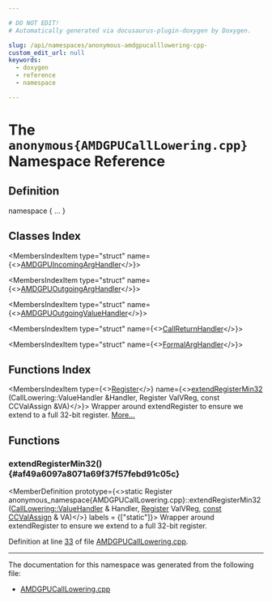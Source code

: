 ```yaml
---

# DO NOT EDIT!
# Automatically generated via docusaurus-plugin-doxygen by Doxygen.

slug: /api/namespaces/anonymous-amdgpucalllowering-cpp-
custom_edit_url: null
keywords:
  - doxygen
  - reference
  - namespace

---
```





# The `anonymous{AMDGPUCallLowering.cpp}` Namespace Reference

<DoxygenPage pluginConfig={pluginConfig}>



## Definition

<CodeBlock>namespace &#123; ... &#125;</CodeBlock>

## Classes Index

<MembersIndex>

<MembersIndexItem
  type="struct"
  name={<><a href="/docs/api/structs/anonymous-namespace-amdgpucalllowering-cpp-/amdgpuincomingarghandler">AMDGPUIncomingArgHandler</a></>}>
</MembersIndexItem>

<MembersIndexItem
  type="struct"
  name={<><a href="/docs/api/structs/anonymous-namespace-amdgpucalllowering-cpp-/amdgpuoutgoingarghandler">AMDGPUOutgoingArgHandler</a></>}>
</MembersIndexItem>

<MembersIndexItem
  type="struct"
  name={<><a href="/docs/api/structs/anonymous-namespace-amdgpucalllowering-cpp-/amdgpuoutgoingvaluehandler">AMDGPUOutgoingValueHandler</a></>}>
</MembersIndexItem>

<MembersIndexItem
  type="struct"
  name={<><a href="/docs/api/structs/anonymous-namespace-amdgpucalllowering-cpp-/callreturnhandler">CallReturnHandler</a></>}>
</MembersIndexItem>

<MembersIndexItem
  type="struct"
  name={<><a href="/docs/api/structs/anonymous-namespace-amdgpucalllowering-cpp-/formalarghandler">FormalArgHandler</a></>}>
</MembersIndexItem>

</MembersIndex>

## Functions Index

<MembersIndex>

<MembersIndexItem
  type={<><a href="/docs/api/classes/llvm/register">Register</a></>}
  name={<><a href="#af49a6097a8071a69f37f57febd91c05c">extendRegisterMin32</a> (CallLowering::ValueHandler &amp;Handler, Register ValVReg, const CCValAssign &amp;VA)</>}>
Wrapper around extendRegister to ensure we extend to a full 32-bit register. <a href="#af49a6097a8071a69f37f57febd91c05c">More...</a>
</MembersIndexItem>

</MembersIndex>


<SectionDefinition>

## Functions

### extendRegisterMin32() {#af49a6097a8071a69f37f57febd91c05c}

<MemberDefinition
  prototype={<>static Register anonymous&#95;namespace&#123;AMDGPUCallLowering.cpp&#125;::extendRegisterMin32 (<a href="/docs/api/structs/llvm/calllowering/valuehandler">CallLowering::ValueHandler</a> &amp; Handler, <a href="/docs/api/classes/llvm/register">Register</a> ValVReg, <a href="/docs/api/files/lib/lib/target/lib/target/aarch64/aarch64promoteconstant-cpp/#a90f8350fecae261c25be85d38b451bff">const</a> <a href="/docs/api/classes/llvm/ccvalassign">CCValAssign</a> &amp; VA)</>}
  labels = {["static"]}>
Wrapper around extendRegister to ensure we extend to a full 32-bit register.

Definition at line <a href="/docs/api/files/lib/lib/target/lib/target/amdgpu/amdgpucalllowering-cpp/#l00033">33</a> of file <a href="/docs/api/files/lib/lib/target/lib/target/amdgpu/amdgpucalllowering-cpp">AMDGPUCallLowering.cpp</a>.
</MemberDefinition>

</SectionDefinition>

<hr/>

The documentation for this namespace was generated from the following file:

<ul>
<li><a href="/docs/api/files/lib/lib/target/lib/target/amdgpu/amdgpucalllowering-cpp">AMDGPUCallLowering.cpp</a></li>
</ul>

</DoxygenPage>
